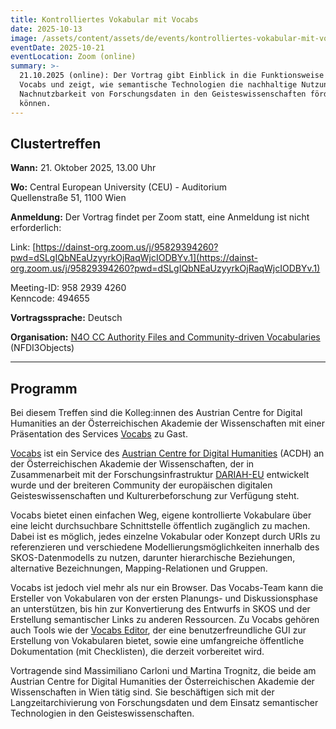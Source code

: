 ```yaml
---
title: Kontrolliertes Vokabular mit Vocabs
date: 2025-10-13
image: /assets/content/assets/de/events/kontrolliertes-vokabular-mit-vocabs/image.png
eventDate: 2025-10-21
eventLocation: Zoom (online)
summary: >-
  21.10.2025 (online): Der Vortrag gibt Einblick in die Funktionsweise von
  Vocabs und zeigt, wie semantische Technologien die nachhaltige Nutzung und
  Nachnutzbarkeit von Forschungsdaten in den Geisteswissenschaften fördern
  können.
---
```

## Clustertreffen

**Wann:** 21. Oktober 2025, 13.00 Uhr

**Wo:** Central European University (CEU) - Auditorium\
Quellenstraße 51, 1100 Wien&#x20;

**Anmeldung:** Der Vortrag findet per Zoom statt, eine Anmeldung ist nicht erforderlich:

Link: [https://dainst-org.zoom.us/j/95829394260?pwd=dSLgIQbNEaUzyyrkOjRaqWjcIODBYv.1](https://dainst-org.zoom.us/j/95829394260?pwd=dSLgIQbNEaUzyyrkOjRaqWjcIODBYv.1)

Meeting-ID: 958 2939 4260\
Kenncode: 494655

**Vortragssprache:** Deutsch

**Organisation:** [N4O CC Authority Files and Community-driven Vocabularies](https://www.nfdi4objects.net/portal/ccs/cc3_authority_and_norm_data/) (NFDI3Objects)

---

## **Programm**

Bei diesem Treffen sind die Kolleg:innen des Austrian Centre for Digital Humanities an der Österreichischen Akademie der Wissenschaften mit einer Präsentation des Services [Vocabs](https://vocabs.dariah.eu/) zu Gast.

[Vocabs](https://vocabs.dariah.eu/) ist ein Service des [Austrian Centre for Digital Humanities](/consortium/austrian-academy-of-sciences/) (ACDH) an der Österreichischen Akademie der Wissenschaften, der in Zusammenarbeit mit der Forschungsinfrastruktur [DARIAH-EU](https://www.dariah.eu/) entwickelt wurde und der breiteren Community der europäischen digitalen Geisteswissenschaften und Kulturerbeforschung zur Verfügung steht. 

Vocabs bietet einen einfachen Weg, eigene kontrollierte Vokabulare über eine leicht durchsuchbare Schnittstelle öffentlich zugänglich zu machen. Dabei ist es möglich, jedes einzelne Vokabular oder Konzept durch URIs zu referenzieren und verschiedene Modellierungsmöglichkeiten innerhalb des SKOS-Datenmodells zu nutzen, darunter hierarchische Beziehungen, alternative Bezeichnungen, Mapping-Relationen und Gruppen. 

Vocabs ist jedoch viel mehr als nur ein Browser. Das Vocabs-Team kann die Ersteller von Vokabularen von der ersten Planungs- und Diskussionsphase an unterstützen, bis hin zur Konvertierung des Entwurfs in SKOS und der Erstellung semantischer Links zu anderen Ressourcen. Zu Vocabs gehören auch Tools wie der [Vocabs Editor](https://vocabs.dariah.eu/en/about#editor), der eine benutzerfreundliche GUI zur Erstellung von Vokabularen bietet, sowie eine umfangreiche öffentliche Dokumentation (mit Checklisten), die derzeit vorbereitet wird. 

Vortragende sind Massimiliano Carloni und Martina Trognitz, die beide am Austrian Centre for Digital Humanities der Österreichischen Akademie der Wissenschaften in Wien tätig sind. Sie beschäftigen sich mit der Langzeitarchivierung von Forschungsdaten und dem Einsatz semantischer Technologien in den Geisteswissenschaften. 
